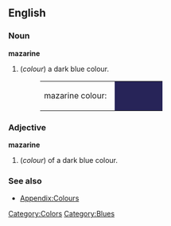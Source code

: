 ==English==

===Noun===
'''mazarine'''
#(''colour'') a dark blue colour.
#:<table><tr><td>mazarine colour: &nbsp;</td><td bgcolor="#272458" width="80">&nbsp; </td></tr></table>

===Adjective===
'''mazarine'''
#(''colour'') of a dark blue colour.

===See also===
*[[Wiktionary_Appendix:Colours|Appendix:Colours]]

[[Category:Colors]]
[[Category:Blues]]